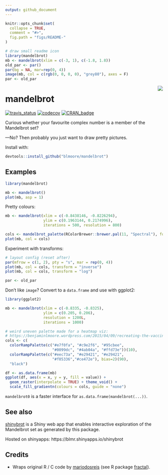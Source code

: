 ```yaml
---
output: github_document
---
```


<!-- README.md is generated from README.Rmd. Please edit that file -->

```r
knitr::opts_chunk$set(
  collapse = TRUE,
  comment = "#>",
  fig.path = "figs/README-"
)
```

```r
# draw small readme icon
library(mandelbrot)
mb <- mandelbrot(xlim = c(-3, 1), c(-1.8, 1.8))
old_par <- par()
par(bg = NA, mar=rep(0, 4))
image(mb, col = c(rgb(0, 0, 0, 0), "grey80"), axes = F)
par <- old_par
```
<img align="right" src="figs/icon-1.png" style="max-width: 300px">

# mandelbrot

[![travis_status](https://travis-ci.org/blmoore/mandelbrot.svg?branch=master)](https://travis-ci.org/blmoore/mandelbrot)
[![codecov](https://codecov.io/gh/blmoore/mandelbrot/branch/master/graph/badge.svg)](https://codecov.io/gh/blmoore/mandelbrot)
[![CRAN_badge](http://www.r-pkg.org/badges/version/mandelbrot)](https://cran.r-project.org/package=mandelbrot)

Curious whether your favourite complex number is a member
of the Mandelbrot set? 

—No? Then probably you just want to draw pretty pictures.

Install with:

```r
devtools::install_github("blmoore/mandelbrot")
```

## Examples

```r
library(mandelbrot)

mb <- mandelbrot()
plot(mb, asp = 1)
```

Pretty colours:
```r
mb <- mandelbrot(xlim = c(-0.8438146, -0.8226294),
                 ylim = c(0.1963144, 0.2174996), 
                 iterations = 500, resolution = 800)

cols <- mandelbrot_palette(RColorBrewer::brewer.pal(11, "Spectral"), fold = FALSE)
plot(mb, col = cols)
```

Experiment with transforms:

```r
# layout config (reset after)
par(mfrow = c(1, 2), pty = "s", mar = rep(0, 4))
plot(mb, col = cols, transform = "inverse")
plot(mb, col = cols, transform = "log")
```

```r
par <- old_par
```

Don't like `image`? Convert to a `data.frame` and use with ggplot2:

```r
library(ggplot2)

mb <- mandelbrot(xlim = c(-0.8335, -0.8325),
                 ylim = c(0.205, 0.206), 
                 resolution = 1200L,
                 iterations = 1000)

# weird uneven palette made for a heatmap viz:
# https://benjaminlmoore.wordpress.com/2015/04/09/recreating-the-vaccination-heatmaps-in-r/
cols <- c(
  colorRampPalette(c("#e7f0fa", "#c9e2f6", "#95cbee",
                     "#0099dc", "#4ab04a", "#ffd73e"))(10),
  colorRampPalette(c("#eec73a", "#e29421", "#e29421", 
                     "#f05336","#ce472e"), bias=2)(90), 
  "black")

df <- as.data.frame(mb)
ggplot(df, aes(x = x, y = y, fill = value)) +
  geom_raster(interpolate = TRUE) + theme_void() +
  scale_fill_gradientn(colours = cols, guide = "none")

```

`mandelbrot0` is a faster interface for `as.data.frame(mandelbrot(...))`.

## See also

[shinybrot](https://github.com/blmoore/shinybrot) is a Shiny web app 
that enables interactive exploration of the Mandelbrot set as generated
by this package.

Hosted on shinyapps: https://blmr.shinyapps.io/shinybrot

## Credits

* Wraps original R / C code by [mariodosreis](https://github.com/mariodosreis) (see R package [fractal](https://github.com/mariodosreis/fractal)).
